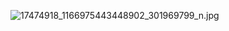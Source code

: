 [[File:17474918_1166975443448902_301969799_n.jpg|thumb|left]]<ac_metadata title="why to my kc This extension may have been corrupted."> </ac_metadata>